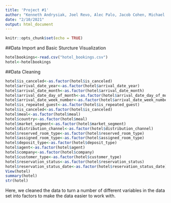 ```yaml
---
title: 'Project #1'
author: "Kenneth Andrysiak, Joel Revo, Alec Palo, Jacob Cohen, Michael McLaughlan"
date: "2/10/2021"
output: html_document
---
```


```r
knitr::opts_chunk$set(echo = TRUE)
```

##Data Import and Basic Sturcture Visualization

```r
hotelbookings<-read.csv("hotel_bookings.csv")
hotel<-hotelbookings
```

##Data Cleaning

```r
hotel$is_canceled<-as.factor(hotel$is_canceled)
hotel$arrival_date_year<-as.factor(hotel$arrival_date_year)
hotel$arrival_date_month<-as.factor(hotel$arrival_date_month)
hotel$arrival_date_day_of_month<-as.factor(hotel$arrival_date_day_of_month)
hotel$arrival_date_week_number<-as.factor(hotel$arrival_date_week_number)
hotel$is_repeated_guest<-as.factor(hotel$is_repeated_guest)
hotel$is_canceled<-as.factor(hotel$is_canceled)
hotel$meal<-as.factor(hotel$meal)
hotel$country<-as.factor(hotel$meal)
hotel$market_segment<-as.factor(hotel$market_segment)
hotel$distribution_channel<-as.factor(hotel$distribution_channel)
hotel$reserved_room_type<-as.factor(hotel$reserved_room_type)
hotel$assigned_room_type<-as.factor(hotel$assigned_room_type)
hotel$deposit_type<-as.factor(hotel$deposit_type)
hotel$agent<-as.factor(hotel$agent)
hotel$company<-as.factor(hotel$company)
hotel$customer_type<-as.factor(hotel$customer_type)
hotel$reservation_status<-as.factor(hotel$reservation_status)
hotel$reservation_status_date<-as.factor(hotel$reservation_status_date)
View(hotel)
summary(hotel)
str(hotel)
```

Here, we cleaned the data to turn a number of different variables in the data set into factors to make the data easier to work with. 
